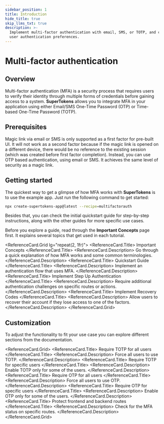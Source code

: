 ```yaml
---
sidebar_position: 1
title: Introduction
hide_title: true
skip_llms_txt: true
description: >-
  Implement multi-factor authentication with email, SMS, or TOTP, and customize
  user authentication preferences.
---
```



# Multi-factor authentication

## Overview

Multi-factor authentication (MFA) is a security process that requires users to verify their identity through multiple forms of credentials before gaining access to a system. 
**SuperTokens** allows you to integrate MFA in your application using either Email/SMS One-Time Password (OTP) or Time-based One-Time Password (TOTP).

## Prerequisites

<PaidFeatureCallout />

Magic link via email or SMS is only supported as a first factor for pre-built UI.
It will not work as a second factor because if the magic link is opened on a different device, there would be no reference to the existing session (which was created before first factor completion).
Instead, you can use OTP based authentication, using email or SMS.
It achieves the same level of security as a magic link.

## Getting started

The quickest way to get a glimpse of how MFA works with **SuperTokens** is to use the example app.
Just run the following command to get started:

```bash
npx create-supertokens-app@latest --recipe=multifactorauth
```

Besides that, you can check the initial quickstart guide for step-by-step instructions, along with the other guides for more specific use cases.

Before you explore a guide, read through the **Important Concepts** page first.
It explains several topics that get used in each tutorial.

<ReferenceCard.Grid lg="repeat(2, 1fr)">
  <ReferenceCard href="/docs/additional-verification/mfa/important-concepts">
    <ReferenceCard.Title>
      Important Concepts
    </ReferenceCard.Title>
    <ReferenceCard.Description>
      Go through a quick explanation of how MFA works and some common terminologies.
    </ReferenceCard.Description>
  </ReferenceCard>
  <ReferenceCard href="/docs/additional-verification/mfa/initial-setup">
    <ReferenceCard.Title>
      Quickstart Guide
    </ReferenceCard.Title>
    <ReferenceCard.Description>
      Implement an authentication flow that uses MFA. 
    </ReferenceCard.Description>
  </ReferenceCard>
  <ReferenceCard href="/docs/additional-verification/mfa/step-up-auth">
    <ReferenceCard.Title>
      Implement Step Up Authentication
    </ReferenceCard.Title>
    <ReferenceCard.Description>
      Require additional authentication challenges on specific routes or actions.
    </ReferenceCard.Description>
  </ReferenceCard>
  <ReferenceCard href="/docs/additional-verification/mfa/backup-codes">
    <ReferenceCard.Title>
      Implement Recovery Codes
    </ReferenceCard.Title>
    <ReferenceCard.Description>
      Allow users to recover their account if they lose access to one of the factors.
    </ReferenceCard.Description>
  </ReferenceCard>
</ReferenceCard.Grid>


## Customization 

To adjust the functionality to fit your use case you can explore different sections from the documentation. 

<ReferenceCard.Grid>
  <ReferenceCard href="/docs/additional-verification/mfa/totp/totp-for-all-users">
    <ReferenceCard.Title>
      Require TOTP for all users
    </ReferenceCard.Title>
    <ReferenceCard.Description>
      Force all users to use TOTP.
    </ReferenceCard.Description>
  </ReferenceCard>
  <ReferenceCard href="/docs/additional-verification/mfa/totp/totp-for-opt-in-users">
    <ReferenceCard.Title>
      Require TOTP for specific users
    </ReferenceCard.Title>
    <ReferenceCard.Description>
      Enable TOTP only for some of the users.
    </ReferenceCard.Description>
  </ReferenceCard>
  <ReferenceCard href="/docs/additional-verification/mfa/email-sms-otp/otp-for-all-users">
    <ReferenceCard.Title>
      Require OTP for all users
    </ReferenceCard.Title>
    <ReferenceCard.Description>
      Force all users to use OTP.
    </ReferenceCard.Description>
  </ReferenceCard>
  <ReferenceCard href="/docs/additional-verification/mfa/email-sms-otp/otp-for-opt-in-users">
    <ReferenceCard.Title>
      Require OTP for specific users
    </ReferenceCard.Title>
    <ReferenceCard.Description>
      Enable OTP only for some of the users.
    </ReferenceCard.Description>
  </ReferenceCard>
  <ReferenceCard href="/docs/additional-verification/mfa/protect-routes">
    <ReferenceCard.Title>
      Protect frontend and backend routes
    </ReferenceCard.Title>
    <ReferenceCard.Description>
      Check for the MFA status on specific routes.
    </ReferenceCard.Description>
  </ReferenceCard>
</ReferenceCard.Grid>


